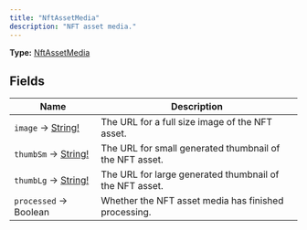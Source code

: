 ```yaml
---
title: "NftAssetMedia"
description: "NFT asset media."
---
```


**Type:** [NftAssetMedia](/api-reference/types/nftassetmedia)

## Fields

| Name | Description |
|------|-------------|
| `image` → [String!](/api-reference/types/string) | The URL for a full size image of the NFT asset. |
| `thumbSm` → [String!](/api-reference/types/string) | The URL for small generated thumbnail of the NFT asset. |
| `thumbLg` → [String!](/api-reference/types/string) | The URL for large generated thumbnail of the NFT asset. |
| `processed` → Boolean | Whether the NFT asset media has finished processing. |


